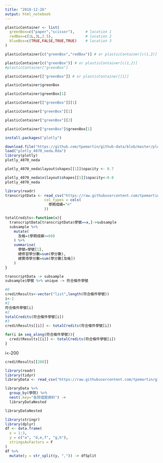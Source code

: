 ```yaml
---
title: "2018-12-26"
output: html_notebook
---
```

```r
plasticContainer <- list(
  greenBox=c("paper","scissor"),     # location 1
  redBox=c(1L,3L,2.5),               # location 2
  blueBox=c(TRUE,FALSE,TRUE,TRUE)    # location 3
)
```

```r
plasticContainer[c("greenBox","redBox")] # or plasticContainer[c(1,2)]
```

```r
plasticContainer[c("greenBox")] # or plasticContainer[c(1,2)]
#plasticContainer["greenBox"]
```

```r
plasticContainer[["greenBox"]] # or plasticContainer[[1]]
```

```r
plasticContainer$greenBox
```

```r
plasticContainer$greenBox[1]
```

```r
plasticContainer[["greenBox"]][1]
```

```r
plasticContainer["greenBox"][1]
```

```r
plasticContainer["greenBox"][2]
```

```r
plasticContainer["greenBox"]$greenBox[1]
```

```r
install.packages("plotly")
```

```r
download.file("https://github.com/tpemartin/github-data/blob/master/plotly_4070_neda.Rda?raw=true",destfile = "plotly_4070_neda.Rda")
load("plotly_4070_neda.Rda")
library(plotly)
plotly_4070_neda
```

```r
plotly_4070_neda$layout$shapes[[1]]$opacity <- 0.7
```

```r
plotly_4070_neda$x$layout$shapes[[1]]$opacity<-0.8
plotly_4070_neda
```

```r
library(readr)
transcriptData <- read_csv("https://raw.githubusercontent.com/tpemartin/github-data/master/transcript100_102.csv",
                  col_types = cols(
                    學期成績="n"
                  ))

totalCredits<-function(x){
  transcriptData[transcriptData$學號==x,]->subsample 
  subsample %>%
    mutate(
      及格=(學期成績>=60)
    ) %>%
    summarise(
      學號=學號[1],
      總修習學分數=sum(學分數),
      總實得學分數=sum(學分數[及格])
    )  
}
```

```r
transcriptData -> subsample
subsample$學號 %>% unique -> 符合條件學號
```

```r
#0
creditResults<-vector("list",length(符合條件學號))
i<-1
#1
符合條件學號[i]
#2
totalCredits(符合條件學號[i])
#3
creditResults[[i]] <- totalCredits(符合條件學號[i])
```

```r
for(i in seq_along(符合條件學號)){
  creditResults[[i]] <- totalCredits(符合條件學號[i])
}
```

i<-200
```r
creditResults[[200]]
```

```r
library(readr)
library(tidyr)
libraryData <- read_csv("https://raw.githubusercontent.com/tpemartin/github-data/master/libraryData2.csv")
```

```r
libraryData %>%
  group_by(學院) %>%
  nest(.key="各院借閱資料") ->
  libraryDataNested
```

```r
libraryDataNested
```

```r
library(stringr)
library(dplyr)
df <- data.frame(
  x = 1:3,
  y = c("a", "d,e,f", "g,h"),
  stringsAsFactors = F
)
df %>%
  mutate(y = str_split(y, ",")) -> dfSplit
```

